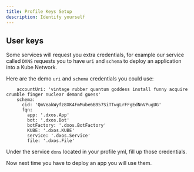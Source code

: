 ```yaml
---
title: Profile Keys Setup
description: Identify yourself
---
```


## User keys

Some services will request you extra credentials, for example our service called `DXNS` requests you to have 
`uri` and `schema` to deploy an application into a Kube Network.

Here are the demo `uri` and `schema` credentials you could use:

```
    accountUri: 'vintage rubber quantum goddess install funny acquire crumble finger nuclear demand guess'
    schema:
      cid: 'QmVeakWyfz8XK4FmMube6B957SiTTwgLrFFgEdNnVPugUG'
      fqn:
        app: '.dxos.App'
        bot: '.dxos.Bot'
        botFactory: '.dxos.BotFactory'
        KUBE: '.dxos.KUBE'
        service: '.dxos.Service'
        file: '.dxos.File'
```
Under the service `dxns` located in your profile yml, fill up those credentials.

Now next time you have to deploy an app you will use them.

